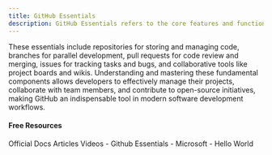 ```yaml
---
title: GitHub Essentials
description: GitHub Essentials refers to the core features and functionalities that form the foundation of GitHub's version control and collaboration platform.
---
```

 These essentials include repositories for storing and managing code, branches for parallel development, pull requests for code review and merging, issues for tracking tasks and bugs, and collaborative tools like project boards and wikis. Understanding and mastering these fundamental components allows developers to effectively manage their projects, collaborate with team members, and contribute to open-source initiatives, making GitHub an indispensable tool in modern software development workflows.

#### Free Resources

<Tabs defaultValue="official">
<TabsList>
<TabsTrigger value="official">Official Docs</TabsTrigger>
<TabsTrigger value="article">Articles</TabsTrigger>
<TabsTrigger value="video">Videos</TabsTrigger>
</TabsList>

<TabsContent value="official">
<Note>
- <Link href="https://learn.microsoft.com/en-us/contribute/content/git-github-fundamentals">Github Essentials - Microsoft</Link>
- <Link href="https://docs.github.com/en/get-started/start-your-journey/hello-world">Hello World</Link>
</Note>
</TabsContent>
</Tabs>

